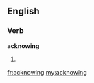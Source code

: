 ==English==

===Verb===
'''acknowing'''

# {{present participle of|acknow}}

[[fr:acknowing]]
[[my:acknowing]]